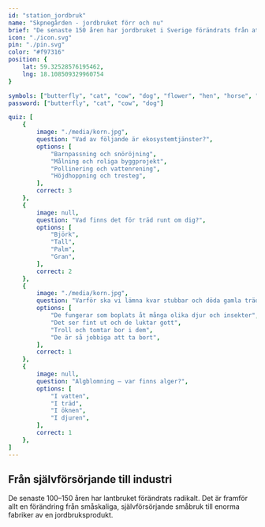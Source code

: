 ```yaml
---
id: "station_jordbruk"
name: "Skpnegården - jordbruket förr och nu"
brief: "De senaste 150 åren har jordbruket i Sverige förändrats från att vara småskaligt och främst för att försörja familjen på bondgården, till att bli en industri som producerar mat till mängder av människor."
icon: "./icon.svg"
pin: "./pin.svg"
color: "#f97316"
position: {
    lat: 59.32528576195462,
    lng: 18.108509329960754
}

symbols: ["butterfly", "cat", "cow", "dog", "flower", "hen", "horse", "pig", "goat"]
password: ["butterfly", "cat", "cow", "dog"]

quiz: [
    {
        image: "./media/korn.jpg",
        question: "Vad av följande är ekosystemtjänster?",
        options: [
            "Barnpassning och snöröjning",
            "Målning och roliga byggprojekt",
            "Pollinering och vattenrening",
            "Höjdhoppning och tresteg",
        ],
        correct: 3
    },
    {
        image: null,
        question: "Vad finns det för träd runt om dig?",
        options: [
            "Björk",
            "Tall",
            "Palm",
            "Gran",
        ],
        correct: 2
    },
    {
        image: "./media/korn.jpg",
        question: "Varför ska vi lämna kvar stubbar och döda gamla träd när vi avverkar skog?",
        options: [
            "De fungerar som boplats åt många olika djur och insekter",
            "Det ser fint ut och de luktar gott",
            "Troll och tomtar bor i dem",
            "De är så jobbiga att ta bort",
        ],
        correct: 1
    },
    {
        image: null,
        question: "Algblomning – var finns alger?",
        options: [
            "I vatten",
            "I träd",
            "I öknen",
            "I djuren",
        ],
        correct: 1
    },
]
---
```


## Från självförsörjande till industri

De senaste 100–150 åren har lantbruket förändrats radikalt. Det är framför allt en förändring från småskaliga, självförsörjande småbruk till enorma fabriker av en jordbruksprodukt.
